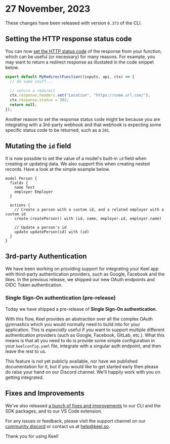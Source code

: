 
# 27 November, 2023

These changes have been released with version `0.373` of the CLI.

## Setting the HTTP response status code

​You can now [set the HTTP status code](/functions#http-status-codes) of the response from your function, which can be useful (or necessary) for many reasons.  For example, you may want to return a redirect response as illustated in the code snippet below.

```ts
export default MyRedirectFunction((inputs, api, ctx) => {
  // do some stuff...

  // return a redirect
  ctx.response.headers.set("Location", "https://some.url.com/");
  ctx.response.status = 302;
  return null;
});
```

Another reason to set the response status code might be because you are integrating with a 3rd-party webhook and that webhook is expecting some specific status code to be returned, such as a `201`.

## Mutating the `id` field

It is now possible to set the value of a model's built-in `id` field when creating or updating data.  We also support this when creating nested records. Have a look at the simple example below.

```keel
model Person {
  fields {
    name Text
    employer Employer
  }

  actions {
    // Create a person with a custom id, and a related employer with a custom id
    create createPerson() with (id, name, employer.id, employer.name)

    // Update a person's id
    update updatePerson(id) with (id)
  }
}
```

## 3rd-party Authentication

We have been working on providing support for integrating your Keel app with third-party authentication providers, such as Google, Facebook and the likes. In the previous release, we shipped our new OAuth endpoints and OIDC Token authentication. 

### Single Sign-On authentication (pre-release)

Today we have shipped a pre-release of **Single Sign-On authentication**.  

With this flow, Keel provides an abstraction over all the complex OAuth gymnastics which you would normally need to build into for your application.  This is _especially_ useful if you want to support multiple different authentication providers (such as Google, Facebook, GitLab, etc.).  What this means is that all you need to do is provide some simple configuration in your `keelconfig.yaml` file, integrate with a singular auth endpoint, and then leave the rest to us.  

<Callout type="info" emoji="🙋‍♂️">
  This feature is not yet publicly available, nor have we published documentation for it, but if you would like to get started early then please do raise your hand on our Discord channel.  We'll happily work with you on getting integrated.
</Callout>

## Fixes and Improvements

We've also released [a bunch of fixes and improvements](https://github.com/teamkeel/keel/releases/tag/v0.373.0) to our CLI and the SDK packages, and to our VS Code extension. 

For any issues or feedback, please visit the support channel on our [community discord](https://keel.so/discord) or contact us at [help@keel.so](mailto:help@keel.so)**.**

Thank you for using Keel!